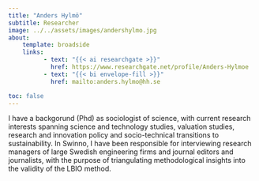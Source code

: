 ```yaml
---
title: "Anders Hylmö"
subtitle: Researcher
image: ../../assets/images/andershylmo.jpg
about:
    template: broadside
    links:
          - text: "{{< ai researchgate >}}"
            href: https://www.researchgate.net/profile/Anders-Hylmoe
          - text: "{{< bi envelope-fill >}}"
            href: mailto:anders.hylmo@hh.se

toc: false
---
```


:::{.text-bigger}
I have a backgorund (Phd) as sociologist of science, with current research interests spanning science and technology studies, valuation studies, research and innovation policy and socio-technical transitions to sustainability. In Swinno, I have been responsible for interviewing research managers of large Swedish engineering firms and journal editors and journalists, with the purpose of triangulating methodological insights into the validity of the LBIO method.
:::
